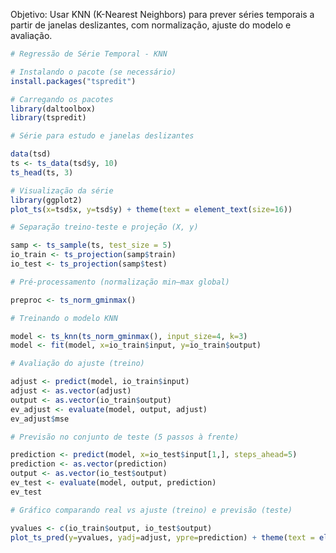 Objetivo: Usar KNN (K-Nearest Neighbors) para prever séries temporais a partir de janelas deslizantes, com normalização, ajuste do modelo e avaliação.

```r
# Regressão de Série Temporal - KNN

# Instalando o pacote (se necessário)
install.packages("tspredit")
```

```r
# Carregando os pacotes
library(daltoolbox)
library(tspredit) 
```


```r
# Série para estudo e janelas deslizantes

data(tsd)
ts <- ts_data(tsd$y, 10)
ts_head(ts, 3)
```

```r
# Visualização da série
library(ggplot2)
plot_ts(x=tsd$x, y=tsd$y) + theme(text = element_text(size=16))
```

```r
# Separação treino-teste e projeção (X, y)

samp <- ts_sample(ts, test_size = 5)
io_train <- ts_projection(samp$train)
io_test <- ts_projection(samp$test)
```

```r
# Pré-processamento (normalização min–max global)

preproc <- ts_norm_gminmax()
```

```r
# Treinando o modelo KNN

model <- ts_knn(ts_norm_gminmax(), input_size=4, k=3)
model <- fit(model, x=io_train$input, y=io_train$output)
```

```r
# Avaliação do ajuste (treino)

adjust <- predict(model, io_train$input)
adjust <- as.vector(adjust)
output <- as.vector(io_train$output)
ev_adjust <- evaluate(model, output, adjust)
ev_adjust$mse
```

```r
# Previsão no conjunto de teste (5 passos à frente)

prediction <- predict(model, x=io_test$input[1,], steps_ahead=5)
prediction <- as.vector(prediction)
output <- as.vector(io_test$output)
ev_test <- evaluate(model, output, prediction)
ev_test
```

```r
# Gráfico comparando real vs ajuste (treino) e previsão (teste)

yvalues <- c(io_train$output, io_test$output)
plot_ts_pred(y=yvalues, yadj=adjust, ypre=prediction) + theme(text = element_text(size=16))
```


